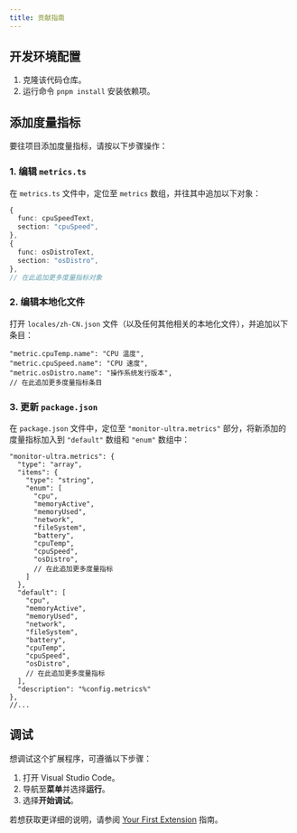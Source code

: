 ```yaml
---
title: 贡献指南
---
```


## 开发环境配置

1. 克隆该代码仓库。
2. 运行命令 `pnpm install` 安装依赖项。

## 添加度量指标

要往项目添加度量指标，请按以下步骤操作：

### 1. 编辑 `metrics.ts`

在 `metrics.ts` 文件中，定位至 `metrics` 数组，并往其中追加以下对象：

```ts
{
  func: cpuSpeedText,
  section: "cpuSpeed",
},
{
  func: osDistroText,
  section: "osDistro",
},
// 在此追加更多度量指标对象
```

### 2. 编辑本地化文件

打开 `locales/zh-CN.json` 文件（以及任何其他相关的本地化文件），并追加以下条目：

```json5
"metric.cpuTemp.name": "CPU 温度",
"metric.cpuSpeed.name": "CPU 速度",
"metric.osDistro.name": "操作系统发行版本",
// 在此追加更多度量指标条目
```

### 3. 更新 `package.json`

在 `package.json` 文件中，定位至 `"monitor-ultra.metrics"` 部分，将新添加的度量指标加入到 `"default"` 数组和 `"enum"` 数组中：

```json5
"monitor-ultra.metrics": {
  "type": "array",
  "items": {
    "type": "string",
    "enum": [
      "cpu",
      "memoryActive",
      "memoryUsed",
      "network",
      "fileSystem",
      "battery",
      "cpuTemp",
      "cpuSpeed",
      "osDistro",
      // 在此追加更多度量指标
    ]
  },
  "default": [
    "cpu",
    "memoryActive",
    "memoryUsed",
    "network",
    "fileSystem",
    "battery",
    "cpuTemp",
    "cpuSpeed",
    "osDistro",
    // 在此追加更多度量指标
  ],
  "description": "%config.metrics%"
},
//...
```

## 调试

想调试这个扩展程序，可遵循以下步骤：

1. 打开 Visual Studio Code。
2. 导航至**菜单**并选择**运行**。
3. 选择**开始调试**。

若想获取更详细的说明，请参阅 [Your First Extension](https://code.visualstudio.com/api/get-started/your-first-extension#debugging-the-extension) 指南。